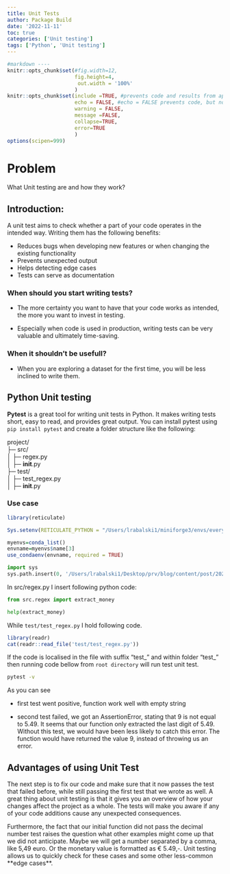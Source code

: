 ```yaml
---
title: Unit Tests
author: Package Build
date: '2022-11-11'
toc: true
categories: ['Unit testing']
tags: ['Python', 'Unit testing']
---
```


```r

#markdown ----
knitr::opts_chunk$set(#fig.width=12, 
                      fig.height=4,
                       out.width = '100%'
                      ) 
knitr::opts_chunk$set(include =TRUE, #prevents code and results from appearing in the finished file. R Markdown still runs the code in the chunk, and the results can be used by other chunks.
                      echo = FALSE, #echo = FALSE prevents code, but not the results from appearing in the finished file. This is a useful way to embed figures.
                      warning = FALSE,
                      message =FALSE,
                      collapse=TRUE,
                      error=TRUE
                      )
options(scipen=999)
```

# Problem

What Unit testing are and how they work?

## Introduction:

A unit test aims to check whether a part of your code operates in the intended way. Writing them has the following benefits:

-   Reduces bugs when developing new features or when changing the existing functionality
-   Prevents unexpected output
-   Helps detecting edge cases
-   Tests can serve as documentation

### When should you start writing tests?

-   The more certainty you want to have that your code works as intended, the more you want to invest in testing.

-   Especially when code is used in production, writing tests can be very valuable and ultimately time-saving.

### **When it shouldn't be usefull?**

-   When you are exploring a dataset for the first time, you will be less inclined to write them.

## Python Unit testing

**Pytest** is a great tool for writing unit tests in Python. It makes writing tests short, easy to read, and provides great output. You can install pytest using `pip install pytest` and create a folder structure like the following:

project/\
├─ src/\
│ ├─ regex.py\
│ ├─ **init**.py\
├─ test/\
│ ├─ test_regex.py\
│ ├─ **init**.py

### Use case

```r

library(reticulate)

Sys.setenv(RETICULATE_PYTHON = "/Users/lrabalski1/miniforge3/envs/everyday_use/bin/python")

myenvs=conda_list()
envname=myenvs$name[3]
use_condaenv(envname, required = TRUE)
```

```python
import sys  
sys.path.insert(0, '/Users/lrabalski1/Desktop/prv/blog/content/post/2022-11-11-unit-tests')
```

In src/regex.py I insert following python code:

```python
from src.regex import extract_money 

help(extract_money)
```

While `test/test_regex.py` I hold following code.

```r
library(readr)
cat(readr::read_file('test/test_regex.py'))
```

If the code is localised in the file with suffix "test\_" and within folder "test\_" then running code bellow from `root directory` will run test unit test.

```bash
pytest -v
```

As you can see

-   first test went positive, function work well with empty string

-   second test failed, we got an AssertionError, stating that 9 is not equal to 5.49. It seems that our function only extracted the last digit of 5.49. Without this test, we would have been less likely to catch this error. The function would have returned the value 9, instead of throwing us an error.

## Advantages of using Unit Test

The next step is to fix our code and make sure that it now passes the test that failed before, while still passing the first test that we wrote as well. A great thing about unit testing is that it gives you an overview of how your changes affect the project as a whole. The tests will make you aware if any of your code additions cause any unexpected consequences.

Furthermore, the fact that our initial function did not pass the decimal number test raises the question what other examples might come up that we did not anticipate. Maybe we will get a number separated by a comma, like 5,49 euro. Or the monetary value is formatted as € 5.49,-. Unit testing allows us to quickly check for these cases and some other less-common \*\*edge cases\*\*.
